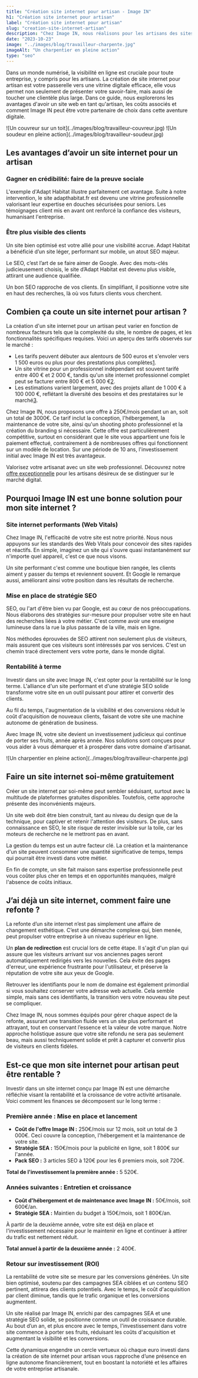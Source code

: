 ```yaml
---
title: "Création site internet pour artisan - Image IN"
h1: "Création site internet pour artisan"
label: "Création site internet pour artisan"
slug: "creation-site-internet-artisan"
description: "Chez Image IN, nous réalisons pour les artisans des sites internet qui ne sont pas de simples vitrines mais de véritables outils au service de leur savoir faire."
date: "2023-10-23"
image: "../images/blog/travailleur-charpente.jpg"
imageAlt: "Un charpentier en pleine action"
type: "seo"
---
```



Dans un monde numérisé, la visibilité en ligne est cruciale pour toute entreprise, y compris pour les artisans. La création de site internet pour artisan est votre passerelle vers une vitrine digitale efficace, elle vous permet non seulement de présenter votre savoir-faire, mais aussi de toucher une clientèle plus large. Dans ce guide, nous explorerons les avantages d'avoir un site web en tant qu'artisan, les coûts associés et comment Image IN peut être votre partenaire de choix dans cette aventure digitale.

<Row>
  <Col xs={6}>
    ![Un couvreur sur un toit](../images/blog/travailleur-couvreur.jpg)
  </Col>
  <Col xs={6}>
    ![Un soudeur en pleine action](../images/blog/travailleur-soudeur.jpg)
  </Col>
</Row>

## Les avantages d’avoir un site internet pour un artisan

### Gagner en crédibilité: faire de la preuve sociale

L'exemple d'Adapt Habitat illustre parfaitement cet avantage. Suite à notre intervention, le site adapthabitat.fr est devenu une vitrine professionnelle valorisant leur expertise en douches sécurisées pour seniors. Les témoignages client mis en avant ont renforcé la confiance des visiteurs, humanisant l'entreprise.

### Être plus visible des clients

Un site bien optimisé est votre allié pour une visibilité accrue. Adapt Habitat a bénéficié d’un site léger, performant sur mobile, un atout SEO majeur.

Le SEO, c’est l’art de se faire aimer de Google. Avec des mots-clés judicieusement choisis, le site d’Adapt Habitat est devenu plus visible, attirant une audience qualifiée.

Un bon SEO rapproche de vos clients. En simplifiant, il positionne votre site en haut des recherches, là où vos futurs clients vous cherchent.

## Combien ça coute un site internet pour artisan ?

La création d'un site internet pour un artisan peut varier en fonction de nombreux facteurs tels que la complexité du site, le nombre de pages, et les fonctionnalités spécifiques requises. Voici un aperçu des tarifs observés sur le marché :

- Les tarifs peuvent débuter aux alentours de 500 euros et s'envoler vers 1 500 euros ou plus pour des prestations plus complètes[1](https://www.artisandubatiment.fr/trouver-chantiers/site-internet-artisan/#:~:text=Prix%20d%E2%80%99une%20cr%C3%A9ation%20de%20sites,les%20prestations%20les%20plus%20compl%C3%A8tes).
- Un site vitrine pour un professionnel indépendant est souvent tarifé entre 400 € et 2 000 €, tandis qu'un site internet professionnel complet peut se facturer entre 800 € et 5 000 €[2](https://blog.simplebo.fr/combien-coute-creation-site-internet-professionnel#:~:text=Pour%20vous%20donner%20un%20ordre,%E2%82%AC%20et%205%20000%20%E2%82%AC).
- Les estimations varient largement, avec des projets allant de 1 000 € à 100 000 €, reflétant la diversité des besoins et des prestataires sur le marché[3](https://reestart.com/prix-site-internet/#:~:text=Ces%20estimations%20sont%20bas%C3%A9es%20sur,freelances%20et%20des%20agences%20web).

Chez Image IN, nous proposons une offre à 250€/mois pendant un an, soit un total de 3000€. Ce tarif inclut la conception, l'hébergement, la maintenance de votre site, ainsi qu'un shooting photo professionnel et la création du branding si nécessaire. Cette offre est particulièrement compétitive, surtout en considérant que le site vous appartient une fois le paiement effectué, contrairement à de nombreuses offres qui fonctionnent sur un modèle de location. Sur une période de 10 ans, l'investissement initial avec Image IN est très avantageux.

Valorisez votre artisanat avec un site web professionnel. Découvrez notre [offre exceptionnelle](/votre-site-a-250-euros-par-mois-pendant-1-an/) pour les artisans désireux de se distinguer sur le marché digital.

## Pourquoi Image IN est une bonne solution pour mon site internet ?

### Site internet performants (Web Vitals)

Chez Image IN, l'efficacité de votre site est notre priorité. Nous nous appuyons sur les standards des Web Vitals pour concevoir des sites rapides et réactifs. En simple, imaginez un site qui s'ouvre quasi instantanément sur n'importe quel appareil, c'est ce que nous visons.

Un site performant c'est comme une boutique bien rangée, les clients aiment y passer du temps et reviennent souvent. Et Google le remarque aussi, améliorant ainsi votre position dans les résultats de recherche.

### Mise en place de stratégie SEO

SEO, ou l'art d'être bien vu par Google, est au cœur de nos préoccupations. Nous élaborons des stratégies sur-mesure pour propulser votre site en haut des recherches liées à votre métier. C'est comme avoir une enseigne lumineuse dans la rue la plus passante de la ville, mais en ligne.

Nos méthodes éprouvées de SEO attirent non seulement plus de visiteurs, mais assurent que ces visiteurs sont intéressés par vos services. C'est un chemin tracé directement vers votre porte, dans le monde digital.

### Rentabilité à terme

Investir dans un site avec Image IN, c'est opter pour la rentabilité sur le long terme. L'alliance d'un site performant et d'une stratégie SEO solide transforme votre site en un outil puissant pour attirer et convertir des clients.

Au fil du temps, l'augmentation de la visibilité et des conversions réduit le coût d'acquisition de nouveaux clients, faisant de votre site une machine autonome de génération de business.

Avec Image IN, votre site devient un investissement judicieux qui continue de porter ses fruits, année après année. Nos solutions sont conçues pour vous aider à vous démarquer et à prospérer dans votre domaine d'artisanat.

<Row>
  <Col xs={12}>
    ![Un charpentier en pleine action](../images/blog/travailleur-charpente.jpg)
  </Col>
</Row>

## Faire un site internet soi-même gratuitement

Créer un site internet par soi-même peut sembler séduisant, surtout avec la multitude de plateformes gratuites disponibles. Toutefois, cette approche présente des inconvénients majeurs.

Un site web doit être bien construit, tant au niveau du design que de la technique, pour captiver et retenir l'attention des visiteurs. De plus, sans connaissance en SEO, le site risque de rester invisible sur la toile, car les moteurs de recherche ne le mettront pas en avant.

La gestion du temps est un autre facteur clé. La création et la maintenance d'un site peuvent consommer une quantité significative de temps, temps qui pourrait être investi dans votre métier.

En fin de compte, un site fait maison sans expertise professionnelle peut vous coûter plus cher en temps et en opportunités manquées, malgré l'absence de coûts initiaux.

## J’ai déjà un site internet, comment faire une refonte ?

La refonte d’un site internet n’est pas simplement une affaire de changement esthétique. C’est une démarche complexe qui, bien menée, peut propulser votre entreprise à un niveau supérieur en ligne.

Un **plan de redirection** est crucial lors de cette étape. Il s'agit d'un plan qui assure que les visiteurs arrivant sur vos anciennes pages seront automatiquement redirigés vers les nouvelles. Cela évite des pages d'erreur, une expérience frustrante pour l'utilisateur, et préserve la réputation de votre site aux yeux de Google.

Retrouver les identifiants pour le nom de domaine est également primordial si vous souhaitez conserver votre adresse web actuelle. Cela semble simple, mais sans ces identifiants, la transition vers votre nouveau site peut se compliquer.

Chez Image IN, nous sommes équipés pour gérer chaque aspect de la refonte, assurant une transition fluide vers un site plus performant et attrayant, tout en conservant l’essence et la valeur de votre marque. Notre approche holistique assure que votre site refondu ne sera pas seulement beau, mais aussi techniquement solide et prêt à capturer et convertir plus de visiteurs en clients fidèles.

## Est-ce que mon site internet pour artisan peut être rentable ?

Investir dans un site internet conçu par Image IN est une démarche réfléchie visant la rentabilité et la croissance de votre activité artisanale. Voici comment les finances se décomposent sur le long terme :

### Première année : Mise en place et lancement

- **Coût de l'offre Image IN :** 250€/mois sur 12 mois, soit un total de 3 000€. Ceci couvre la conception, l'hébergement et la maintenance de votre site.
- **Stratégie SEA :** 150€/mois pour la publicité en ligne, soit 1 800€ sur l'année.
- **Pack SEO :** 3 articles SEO à 120€ pour les 6 premiers mois, soit 720€.

**Total de l'investissement la première année :** 5 520€.

### Années suivantes : Entretien et croissance

- **Coût d'hébergement et de maintenance avec Image IN :** 50€/mois, soit 600€/an.
- **Stratégie SEA :** Maintien du budget à 150€/mois, soit 1 800€/an.

À partir de la deuxième année, votre site est déjà en place et l'investissement nécessaire pour le maintenir en ligne et continuer à attirer du trafic est nettement réduit.

**Total annuel à partir de la deuxième année :** 2 400€.

### Retour sur investissement (ROI)

La rentabilité de votre site se mesure par les conversions générées. Un site bien optimisé, soutenu par des campagnes SEA ciblées et un contenu SEO pertinent, attirera des clients potentiels. Avec le temps, le coût d'acquisition par client diminue, tandis que le trafic organique et les conversions augmentent.

Un site réalisé par Image IN, enrichi par des campagnes SEA et une stratégie SEO solide, se positionne comme un outil de croissance durable. Au bout d’un an, et plus encore avec le temps, l'investissement dans votre site commence à porter ses fruits, réduisant les coûts d'acquisition et augmentant la visibilité et les conversions.

Cette dynamique engendre un cercle vertueux où chaque euro investi dans la création de site internet pour artisan vous rapproche d’une présence en ligne autonome financièrement, tout en boostant la notoriété et les affaires de votre entreprise artisanale.